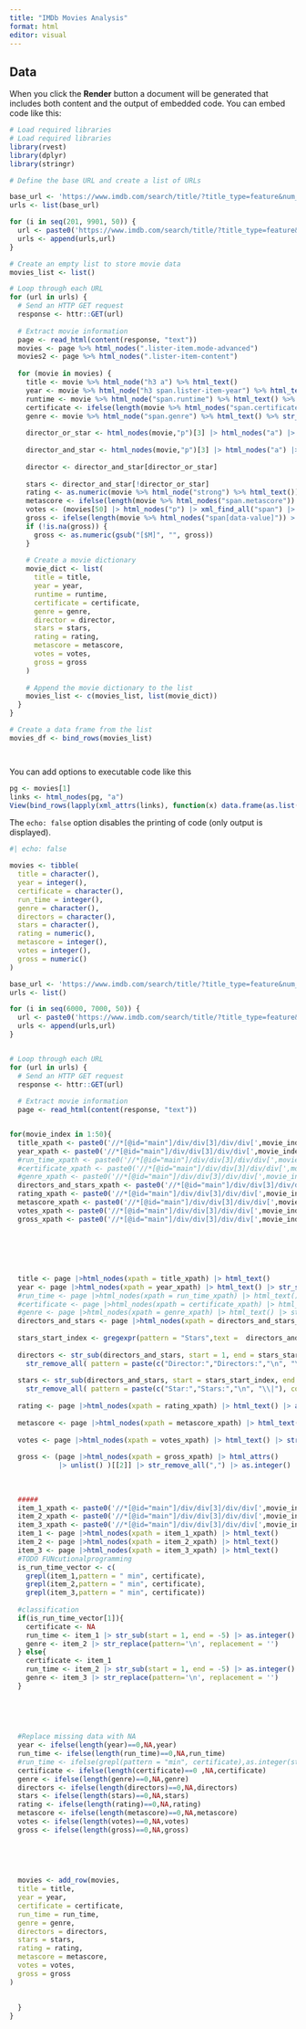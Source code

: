 ```yaml
---
title: "IMDb Movies Analysis"
format: html
editor: visual
---
```


## Data

When you click the **Render** button a document will be generated that includes both content and the output of embedded code. You can embed code like this:

```r
# Load required libraries
# Load required libraries
library(rvest)
library(dplyr)
library(stringr)

# Define the base URL and create a list of URLs

base_url <- 'https://www.imdb.com/search/title/?title_type=feature&num_votes=10000,&sort=user_rating,desc&ref_=adv_prv'
urls <- list(base_url)

for (i in seq(201, 9901, 50)) {
  url <- paste0('https://www.imdb.com/search/title/?title_type=feature&num_votes=10000,&sort=user_rating,desc&start=', i, '&ref_=adv_nxt')
  urls <- append(urls,url)
}

# Create an empty list to store movie data
movies_list <- list()

# Loop through each URL
for (url in urls) {
  # Send an HTTP GET request
  response <- httr::GET(url)
  
  # Extract movie information
  page <- read_html(content(response, "text"))
  movies <- page %>% html_nodes(".lister-item.mode-advanced")
  movies2 <- page %>% html_nodes(".lister-item-content")
  
  for (movie in movies) {
    title <- movie %>% html_node("h3 a") %>% html_text()
    year <- movie %>% html_node("h3 span.lister-item-year") %>% html_text() %>% gsub("[()]", "", .)
    runtime <- movie %>% html_node("span.runtime") %>% html_text() %>% gsub(" min", "", .)
    certificate <- ifelse(length(movie %>% html_nodes("span.certificate")) > 0, movie %>% html_node("span.certificate") %>% html_text(), "")
    genre <- movie %>% html_node("span.genre") %>% html_text() %>% str_trim()
    
    director_or_star <- html_nodes(movie,"p")[3] |> html_nodes("a") |> xml_attrs() |> unlist() |> as.vector() |> sapply(grepl, pattern = "adv_li_dr") |> as.vector()
    
    director_and_star <- html_nodes(movie,"p")[3] |> html_nodes("a") |> xml_contents() |> as_list() |> unlist()[contents]
    
    director <- director_and_star[director_or_star]
    
    stars <- director_and_star[!director_or_star]
    rating <- as.numeric(movie %>% html_node("strong") %>% html_text())
    metascore <- ifelse(length(movie %>% html_nodes("span.metascore")) > 0, as.integer(movie %>% html_node("span.metascore") %>% html_text()), NA)
    votes <- (movies[50] |> html_nodes("p") |> xml_find_all("span") |> as_list() |> unlist() )[8] |> gsub(pattern = ",",replacement = "", x = _) |> as.integer()
    gross <- ifelse(length(movie %>% html_nodes("span[data-value]")) > 1, movie %>% html_nodes("span[data-value]")[[2]] %>% html_text(), NA)
    if (!is.na(gross)) {
      gross <- as.numeric(gsub("[$M]", "", gross))
    }
    
    # Create a movie dictionary
    movie_dict <- list(
      title = title,
      year = year,
      runtime = runtime,
      certificate = certificate,
      genre = genre,
      director = director,
      stars = stars,
      rating = rating,
      metascore = metascore,
      votes = votes,
      gross = gross
    )
    
    # Append the movie dictionary to the list
    movies_list <- c(movies_list, list(movie_dict))
  }
}

# Create a data frame from the list
movies_df <- bind_rows(movies_list)




```

You can add options to executable code like this

```r
pg <- movies[1]
links <- html_nodes(pg, "a")
View(bind_rows(lapply(xml_attrs(links), function(x) data.frame(as.list(x), stringsAsFactors=FALSE))))
```

The `echo: false` option disables the printing of code (only output is displayed).

```r
#| echo: false

movies <- tibble(
  title = character(),
  year = integer(),
  certificate = character(),
  run_time = integer(),
  genre = character(),
  directors = character(),
  stars = character(),
  rating = numeric(),
  metascore = integer(),
  votes = integer(),
  gross = numeric()
)

base_url <- 'https://www.imdb.com/search/title/?title_type=feature&num_votes=10000,&sort=user_rating,desc&ref_=adv_prv'
urls <- list()

for (i in seq(6000, 7000, 50)) {
  url <- paste0('https://www.imdb.com/search/title/?title_type=feature&num_votes=10000,&sort=user_rating,desc&start=', i, '&ref_=adv_nxt')
  urls <- append(urls,url)
}


# Loop through each URL
for (url in urls) {
  # Send an HTTP GET request
  response <- httr::GET(url)
  
  # Extract movie information
  page <- read_html(content(response, "text"))


for(movie_index in 1:50){
  title_xpath <- paste0('//*[@id="main"]/div/div[3]/div/div[',movie_index,']/div[3]/h3/a')
  year_xpath <- paste0('//*[@id="main"]/div/div[3]/div/div[',movie_index,']/div[3]/h3/span[2]') 
  #run_time_xpath <- paste0('//*[@id="main"]/div/div[3]/div/div[',movie_index,']/div[3]/p[1]/span[3]')
  #certificate_xpath <- paste0('//*[@id="main"]/div/div[3]/div/div[',movie_index,']/div[3]/p[1]/span[1]') 
  #genre_xpath <- paste0('//*[@id="main"]/div/div[3]/div/div[',movie_index,']/div[3]/p[1]/span[5]')
  directors_and_stars_xpath <- paste0('//*[@id="main"]/div/div[3]/div/div[',movie_index,']/div[3]/p[3]')
  rating_xpath <- paste0('//*[@id="main"]/div/div[3]/div/div[',movie_index,']/div[3]/div/div[1]/strong')
  metascore_xpath <- paste0('//*[@id="main"]/div/div[3]/div/div[',movie_index,']/div[3]/div/div[3]/span')
  votes_xpath <- paste0('//*[@id="main"]/div/div[3]/div/div[',movie_index,']/div[3]/p[4]/span[2]')
  gross_xpath <- paste0('//*[@id="main"]/div/div[3]/div/div[',movie_index,']/div[3]/p[4]/span[5]')
  
  
  
  
  
  
  title <- page |>html_nodes(xpath = title_xpath) |> html_text()
  year <- page |>html_nodes(xpath = year_xpath) |> html_text() |> str_sub(start = -5, end = -2) |> as.integer()
  #run_time <- page |>html_nodes(xpath = run_time_xpath) |> html_text() |> str_sub(start = 1, end = -5) |> as.integer()
  #certificate <- page |>html_nodes(xpath = certificate_xpath) |> html_text()
  #genre <- page |>html_nodes(xpath = genre_xpath) |> html_text() |> str_replace(pattern='\n', replacement = '')
  directors_and_stars <- page |>html_nodes(xpath = directors_and_stars_xpath) |> html_text()
  
  stars_start_index <- gregexpr(pattern = "Stars",text =  directors_and_stars) |>unlist()
  
  directors <- str_sub(directors_and_stars, start = 1, end = stars_start_index-1) |> 
    str_remove_all( pattern = paste(c("Director:","Directors:","\n", "\\|"), collapse = "|")) |> str_squish()
  
  stars <- str_sub(directors_and_stars, start = stars_start_index, end = -1) |> 
    str_remove_all( pattern = paste(c("Star:","Stars:","\n", "\\|"), collapse = "|")) |> str_squish()
  
  rating <- page |>html_nodes(xpath = rating_xpath) |> html_text() |> as.numeric()
  
  metascore <- page |>html_nodes(xpath = metascore_xpath) |> html_text() |> as.integer()
  
  votes <- page |>html_nodes(xpath = votes_xpath) |> html_text() |> str_remove_all(",") |> as.integer()
  
  gross <- (page |>html_nodes(xpath = gross_xpath) |> html_attrs() 
            |> unlist() )[[2]] |> str_remove_all(",") |> as.integer()
  
  
  
  #####
  item_1_xpath <- paste0('//*[@id="main"]/div/div[3]/div/div[',movie_index,']/div[3]/p[1]/span[1]')
  item_2_xpath <- paste0('//*[@id="main"]/div/div[3]/div/div[',movie_index,']/div[3]/p[1]/span[3]')
  item_3_xpath <- paste0('//*[@id="main"]/div/div[3]/div/div[',movie_index,']/div[3]/p[1]/span[5]')
  item_1 <- page |>html_nodes(xpath = item_1_xpath) |> html_text()
  item_2 <- page |>html_nodes(xpath = item_2_xpath) |> html_text()
  item_3 <- page |>html_nodes(xpath = item_3_xpath) |> html_text()
  #TODO FUNcutionalprogramming
  is_run_time_vector <- c(
    grepl(item_1,pattern = " min", certificate),
    grepl(item_2,pattern = " min", certificate),
    grepl(item_3,pattern = " min", certificate))
  
  #classification
  if(is_run_time_vector[1]){
    certificate <- NA
    run_time <- item_1 |> str_sub(start = 1, end = -5) |> as.integer()
    genre <- item_2 |> str_replace(pattern='\n', replacement = '')
  } else{
    certificate <- item_1 
    run_time <- item_2 |> str_sub(start = 1, end = -5) |> as.integer()
    genre <- item_3 |> str_replace(pattern='\n', replacement = '')
  }

  
  
  
  
  #Replace missing data with NA
  year <- ifelse(length(year)==0,NA,year)
  run_time <- ifelse(length(run_time)==0,NA,run_time)
  #run_time <- ifelse(grepl(pattern = "min", certificate),as.integer(str_sub(certificate, start = 1, end = -5)) ,run_time)
  certificate <- ifelse(length(certificate)==0 ,NA,certificate)
  genre <- ifelse(length(genre)==0,NA,genre)
  directors <- ifelse(length(directors)==0,NA,directors)
  stars <- ifelse(length(stars)==0,NA,stars)
  rating <- ifelse(length(rating)==0,NA,rating)
  metascore <- ifelse(length(metascore)==0,NA,metascore)
  votes <- ifelse(length(votes)==0,NA,votes)
  gross <- ifelse(length(gross)==0,NA,gross)

  
  
  
  
  movies <- add_row(movies,
  title = title,
  year = year,
  certificate = certificate,
  run_time = run_time,
  genre = genre,
  directors = directors,
  stars = stars,
  rating = rating,
  metascore = metascore,
  votes = votes,
  gross = gross
)
  
  
  }
}









```
